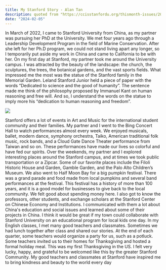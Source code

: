 ```yaml
---
title: My Stanford Story - Alan Tan
description: quoted from "https://ccisstanfordu.org/thismonth-issues/2023-01-ccis-this-month.pdf"
date: "2024-02-05"
---
```


In March of 2022, I came to Stanford University from China, as my partner was
pursuing her PhD at the University. We met four years ago through a Leadership
Development Program in the field of Marine Conservation. After she left for her Ph.D
program, we could not stand living apart any longer, so I temporarily put aside my
work in China and came to California to be with her.
On my first day at Stanford, my partner took me around the University campus. I
was attracted by the beauty of the landscape: the church, the sculptures, the trees,
the botanical gardens, and the vast sports fields. What impressed me the most was
the statue of the Stanford family in the Memorial Garden. Leland Stanford Junior
held a piece of paper with the words “Dedicated to science and the good of
humanity”. The sentence made me think of the philosophy proposed by Immanuel
Kant on human reasoning and free will. And so, I understand the words on
the statue to imply more his “dedication to human reasoning and freedom”.

![](/ss.png)

Stanford offers a lot of events in Art and Music for the international student
community and their families. My partner and I went to the Bing Concert Hall to
watch performances almost every week. We enjoyed musicals, ballet, modern
dance, symphony orchestra, Taiko, American traditional folk music, rock bands, and
a Cloud Gate Dance Theater performance from Taiwan and so on. These
performances have made our lives so colorful and have fed our spirits.
Over the weekends, my partner and I explored interesting places around the
Stanford campus, and at times we took public transportation or a Zipcar. Some of
our favorite places include the Filoli Historic House and Garden, Gamble Garden,
and the Palo Alto Children’s Museum. We also went to Half Moon Bay for a big
pumpkin festival. There was a grand parade and food made from local pumpkins
and several band performances at the festival. This festival has a history of more
than 100 years, and it is a good model for businesses to give back to the local
community. We felt good about spending money here.
I also got to know the professors, other students, and exchange scholars at the
Stanford Center on Chinese Economy and Institutions. I communicated with them a
lot about China's education and social issues and learned about some of their
projects in China. I think it would be great if my town could collaborate with
Stanford University on an educational program for local kids one day.
In my English classes, I met many good teachers and classmates. Sometimes we
had lunch together after class and shared our stories. At the end of each quarter,
some teachers would organize a party for us, such as a potluck. Some teachers
invited us to their homes for Thanksgiving and hosted a formal holiday meal. This
was my first Thanksgiving in the US. I felt very lucky, happy, and grateful to be
welcomed like this by the greater Stanford Community. My good teachers and
classmates at Stanford have inspired me to bring kindness and beauty to the world
every day
